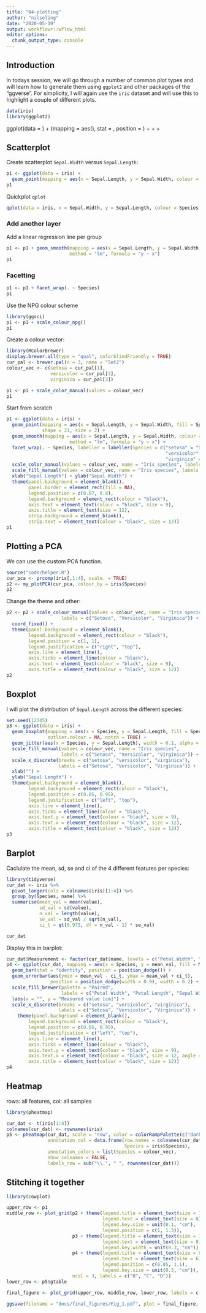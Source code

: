 ```yaml
---
title: "04-plotting"
author: "nilseling"
date: "2020-05-19"
output: workflowr::wflow_html
editor_options:
  chunk_output_type: console
---
```


## Introduction

In todays session, we will go through a number of common plot types and will learn how to generate them using `ggplot2` and other packages of the "ggverse".
For simplicity, I will again use the `iris` dataset and will use this to highlight a couple of different plots.

```r
data(iris)
library(ggplot2)
```

ggplot(data = <DATA>) + 
  <GEOM_FUNCTION>(mapping = aes(<MAPPING>),
    stat = <STAT>, position = <POSITION>) + 
  <COORDINATE_FUNCTION> +
  <FACET_FUNCTION> +
  <THEME_FUNCTION>
  
## Scatterplot

Create scatterplot `Sepal.Width` versus `Sepal.Length`:

```r
p1 <- ggplot(data = iris) +
  geom_point(mapping = aes(x = Sepal.Length, y = Sepal.Width, colour = Species))
p1
```

Quickplot `qplot`

```r
qplot(data = iris, x = Sepal.Width, y = Sepal.Length, colour = Species, geom = "point")
```

### Add another layer

Add a linear regression line per group

```r
p1 <- p1 + geom_smooth(mapping = aes(x = Sepal.Length, y = Sepal.Width, colour = Species), 
                       method = "lm", formula = "y ~ x")
p1
```

### Facetting

```r
p1 <- p1 + facet_wrap(. ~ Species)
p1
```

Use the NPG colour scheme

```r
library(ggsci)
p1 <- p1 + scale_colour_npg()
p1
```

Create a colour vector:

```r
library(RColorBrewer)
display.brewer.all(type = "qual", colorblindFriendly = TRUE)
cur_pal <- brewer.pal(n = 3, name = "Set2")
colour_vec <- c(setosa = cur_pal[1],
                versicolor = cur_pal[2],
                virginica = cur_pal[3])

p1 <- p1 + scale_color_manual(values = colour_vec)
p1
```

Start from scratch

```r
p1 <- ggplot(data = iris) +
  geom_point(mapping = aes(x = Sepal.Length, y = Sepal.Width, fill = Species),
             shape = 21, size = 2) +
  geom_smooth(mapping = aes(x = Sepal.Length, y = Sepal.Width, colour = Species), 
                       method = "lm", formula = "y ~ x") +
  facet_wrap(. ~ Species, labeller = labeller(Species = c("setosa" = "Setosa",
                                                          "versicolor" = "Versicolor",
                                                          "virginica" = "Virginica"))) +
  scale_color_manual(values = colour_vec, name = "Iris species", labels = c("Setosa", "Versicolor", "Virginica")) +
  scale_fill_manual(values = colour_vec, name = "Iris species", labels = c("Setosa", "Versicolor", "Virginica")) +
  xlab("Sepal Length") + ylab("Sepal Width") + 
  theme(panel.background = element_blank(),
        panel.border = element_rect(fill = NA),
        legend.position = c(0.67, 0.8),
        legend.background = element_rect(colour = "black"),
        axis.text = element_text(colour = "black", size = 9),
        axis.title = element_text(size = 12),
        strip.background = element_blank(),
        strip.text = element_text(colour = "black", size = 12))
p1
```

## Plotting a PCA

We can use the custom PCA function.

```r
source("code/helper.R")
cur_pca <- prcomp(iris[,1:4], scale. = TRUE)
p2 <- my_plotPCA(cur_pca, colour_by = iris$Species)
p2
```

Change the theme and other:

```r
p2 <- p2 + scale_colour_manual(values = colour_vec, name = "Iris species",
                    labels = c("Setosa", "Versicolor", "Virginica")) +
  coord_fixed() + 
  theme(panel.background = element_blank(),
        legend.background = element_rect(colour = "black"),
        legend.position = c(1, 1), 
        legend.justification = c("right", "top"),
        axis.line = element_line(),
        axis.ticks = element_line(colour = "black"),
        axis.text = element_text(colour = "black", size = 9),
        axis.title = element_text(colour = "black", size = 12))
p2
```

## Boxplot

I will plot the distribution of `Sepal.Length` across the different species:

```r
set.seed(12345)
p3 <- ggplot(data = iris) +
  geom_boxplot(mapping = aes(x = Species, y = Sepal.Length, fill = Species), 
               outlier.colour = NA, notch = TRUE) +
  geom_jitter(aes(x = Species, y = Sepal.Length), width = 0.1, alpha = 0.7) +
  scale_fill_manual(values = colour_vec, name = "Iris species",
                    labels = c("Setosa", "Versicolor", "Virginica")) +
  scale_x_discrete(breaks = c("setosa", "versicolor", "virginica"),
                   labels = c("Setosa", "Versicolor", "Virginica")) +
  xlab("") +
  ylab("Sepal Length") +
  theme(panel.background = element_blank(),
        legend.background = element_rect(colour = "black"),
        legend.position = c(0.05, 0.95), 
        legend.justification = c("left", "top"),
        axis.line = element_line(),
        axis.ticks = element_line(colour = "black"),
        axis.text.y = element_text(colour = "black", size = 9),
        axis.text.x = element_text(colour = "black", size = 12),
        axis.title = element_text(colour = "black", size = 12))
p3
```

## Barplot

Caclulate the mean, sd, se and ci of the 4 different features per species:

```r
library(tidyverse)
cur_dat <- iris %>% 
  pivot_longer(cols = colnames(iris)[1:4]) %>%
  group_by(Species, name) %>%
  summarise(mean_val = mean(value),
            sd_val = sd(value),
            n_val = length(value),
            se_val = sd_val / sqrt(n_val),
            ci_t = qt(0.975, df = n_val - 1) * se_val)

cur_dat
```

Display this in barplot:

```r
cur_dat$Measurement <- factor(cur_dat$name, levels = c("Petal.Width", "Petal.Length", "Sepal.Width", "Sepal.Length"))
p4 <- ggplot(cur_dat, mapping = aes(x = Species, y = mean_val, fill = Measurement)) +
  geom_bar(stat = "identity", position = position_dodge()) +
  geom_errorbar(aes(ymin = mean_val - ci_t, ymax = mean_val + ci_t), 
                position = position_dodge(width = 0.9), width = 0.2) +
  scale_fill_brewer(palette = "Paired",
                    labels = c("Petal Width", "Petal Length", "Sepal Width", "Sepal Length")) +
  labs(x = "", y = "Measured value [cm]") +
  scale_x_discrete(breaks = c("setosa", "versicolor", "virginica"),
                   labels = c("Setosa", "Versicolor", "Virginica")) +
    theme(panel.background = element_blank(),
        legend.background = element_rect(colour = "black"),
        legend.position = c(0.05, 0.95), 
        legend.justification = c("left", "top"),
        axis.line = element_line(),
        axis.ticks = element_line(colour = "black"),
        axis.text.y = element_text(colour = "black", size = 9),
        axis.text.x = element_text(colour = "black", size = 12, angle = 45, hjust = 1),
        axis.title = element_text(colour = "black", size = 12))
p4
```

## Heatmap

rows: all features, col: all samples

```r
library(pheatmap)

cur_dat <- t(iris[1:4])
colnames(cur_dat) <- rownames(iris)
p5 <- pheatmap(cur_dat, scale = "row", color = colorRampPalette(c("dark blue", "white", "dark red"))(100),
               annotation_col = data.frame(row.names = colnames(cur_dat),
                                           Species = iris$Species),
               annotation_colors = list(Species = colour_vec),
               show_colnames = FALSE,
               labels_row = sub("\\.", " ", rownames(cur_dat)))
```

## Stitching it together

```r
library(cowplot)

upper_row <- p1
middle_row <- plot_grid(p2 + theme(legend.title = element_text(size = 10),
                                   legend.text = element_text(size = 8),
                                   legend.key.size = unit(0.1, "cm"),
                                   legend.position = c(1, 1.3)), 
                        p3 + theme(legend.title = element_text(size = 10),
                                   legend.text = element_text(size = 8),
                                   legend.key.width = unit(0.3, "cm")), 
                        p4 + theme(legend.title = element_text(size = 8),
                                   legend.text = element_text(size = 6),
                                   legend.position = c(0.05, 1.1),
                                   legend.key.size = unit(0.3, "cm")), 
                        ncol = 3, labels = c("B", "C", "D"))
lower_row <- p5$gtable

final_figure <- plot_grid(upper_row, middle_row, lower_row, labels = c("A", "", "E"), nrow = 3)

ggsave(filename = "docs/final_figures/Fig_1.pdf", plot = final_figure, width = 210, height = 290, units = "mm")
```







